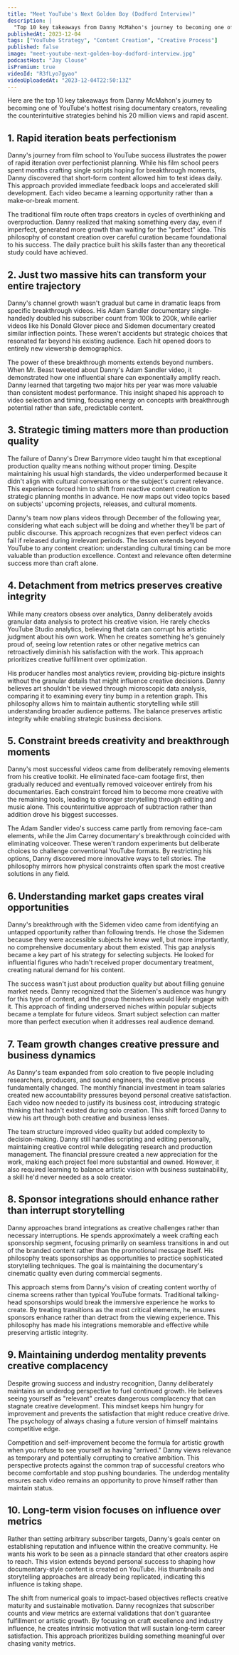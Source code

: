 ```yaml
---
title: "Meet YouTube's Next Golden Boy (Dodford Interview)"
description: |
  "Top 10 key takeaways from Danny McMahon's journey to becoming one of YouTube's hottest rising documentary creators, revealing the counterintuitive strategies behind his 20 million views and rapid ascent."
publishedAt: 2023-12-04
tags: ["YouTube Strategy", "Content Creation", "Creative Process"]
published: false
image: "meet-youtube-next-golden-boy-dodford-interview.jpg"
podcastHost: "Jay Clouse"
isPremium: true
videoId: "R3fLyo7gyao"
videoUploadedAt: "2023-12-04T22:50:13Z"
---
```



<PodcastSummaryPageLayout frontmatter={frontmatter}>
Here are the top 10 key takeaways from Danny McMahon's journey to becoming one of YouTube's hottest rising documentary creators, revealing the counterintuitive strategies behind his 20 million views and rapid ascent.

## 1. Rapid iteration beats perfectionism

Danny's journey from film school to YouTube success illustrates the power of rapid iteration over perfectionist planning. While his film school peers spent months crafting single scripts hoping for breakthrough moments, Danny discovered that short-form content allowed him to test ideas daily. This approach provided immediate feedback loops and accelerated skill development. Each video became a learning opportunity rather than a make-or-break moment.

The traditional film route often traps creators in cycles of overthinking and overproduction. Danny realized that making something every day, even if imperfect, generated more growth than waiting for the "perfect" idea. This philosophy of constant creation over careful curation became foundational to his success. The daily practice built his skills faster than any theoretical study could have achieved.

## 2. Just two massive hits can transform your entire trajectory

Danny's channel growth wasn't gradual but came in dramatic leaps from specific breakthrough videos. His Adam Sandler documentary single-handedly doubled his subscriber count from 100k to 200k, while earlier videos like his Donald Glover piece and Sidemen documentary created similar inflection points. These weren't accidents but strategic choices that resonated far beyond his existing audience. Each hit opened doors to entirely new viewership demographics.

The power of these breakthrough moments extends beyond numbers. When Mr. Beast tweeted about Danny's Adam Sandler video, it demonstrated how one influential share can exponentially amplify reach. Danny learned that targeting two major hits per year was more valuable than consistent modest performance. This insight shaped his approach to video selection and timing, focusing energy on concepts with breakthrough potential rather than safe, predictable content.

## 3. Strategic timing matters more than production quality

The failure of Danny's Drew Barrymore video taught him that exceptional production quality means nothing without proper timing. Despite maintaining his usual high standards, the video underperformed because it didn't align with cultural conversations or the subject's current relevance. This experience forced him to shift from reactive content creation to strategic planning months in advance. He now maps out video topics based on subjects' upcoming projects, releases, and cultural moments.

Danny's team now plans videos through December of the following year, considering what each subject will be doing and whether they'll be part of public discourse. This approach recognizes that even perfect videos can fail if released during irrelevant periods. The lesson extends beyond YouTube to any content creation: understanding cultural timing can be more valuable than production excellence. Context and relevance often determine success more than craft alone.

## 4. Detachment from metrics preserves creative integrity

While many creators obsess over analytics, Danny deliberately avoids granular data analysis to protect his creative vision. He rarely checks YouTube Studio analytics, believing that data can corrupt his artistic judgment about his own work. When he creates something he's genuinely proud of, seeing low retention rates or other negative metrics can retroactively diminish his satisfaction with the work. This approach prioritizes creative fulfillment over optimization.

His producer handles most analytics review, providing big-picture insights without the granular details that might influence creative decisions. Danny believes art shouldn't be viewed through microscopic data analysis, comparing it to examining every tiny bump in a retention graph. This philosophy allows him to maintain authentic storytelling while still understanding broader audience patterns. The balance preserves artistic integrity while enabling strategic business decisions.

## 5. Constraint breeds creativity and breakthrough moments

Danny's most successful videos came from deliberately removing elements from his creative toolkit. He eliminated face-cam footage first, then gradually reduced and eventually removed voiceover entirely from his documentaries. Each constraint forced him to become more creative with the remaining tools, leading to stronger storytelling through editing and music alone. This counterintuitive approach of subtraction rather than addition drove his biggest successes.

The Adam Sandler video's success came partly from removing face-cam elements, while the Jim Carrey documentary's breakthrough coincided with eliminating voiceover. These weren't random experiments but deliberate choices to challenge conventional YouTube formats. By restricting his options, Danny discovered more innovative ways to tell stories. The philosophy mirrors how physical constraints often spark the most creative solutions in any field.

## 6. Understanding market gaps creates viral opportunities

Danny's breakthrough with the Sidemen video came from identifying an untapped opportunity rather than following trends. He chose the Sidemen because they were accessible subjects he knew well, but more importantly, no comprehensive documentary about them existed. This gap analysis became a key part of his strategy for selecting subjects. He looked for influential figures who hadn't received proper documentary treatment, creating natural demand for his content.

The success wasn't just about production quality but about filling genuine market needs. Danny recognized that the Sidemen's audience was hungry for this type of content, and the group themselves would likely engage with it. This approach of finding underserved niches within popular subjects became a template for future videos. Smart subject selection can matter more than perfect execution when it addresses real audience demand.

## 7. Team growth changes creative pressure and business dynamics

As Danny's team expanded from solo creation to five people including researchers, producers, and sound engineers, the creative process fundamentally changed. The monthly financial investment in team salaries created new accountability pressures beyond personal creative satisfaction. Each video now needed to justify its business cost, introducing strategic thinking that hadn't existed during solo creation. This shift forced Danny to view his art through both creative and business lenses.

The team structure improved video quality but added complexity to decision-making. Danny still handles scripting and editing personally, maintaining creative control while delegating research and production management. The financial pressure created a new appreciation for the work, making each project feel more substantial and owned. However, it also required learning to balance artistic vision with business sustainability, a skill he'd never needed as a solo creator.

## 8. Sponsor integrations should enhance rather than interrupt storytelling

Danny approaches brand integrations as creative challenges rather than necessary interruptions. He spends approximately a week crafting each sponsorship segment, focusing primarily on seamless transitions in and out of the branded content rather than the promotional message itself. His philosophy treats sponsorships as opportunities to practice sophisticated storytelling techniques. The goal is maintaining the documentary's cinematic quality even during commercial segments.

This approach stems from Danny's vision of creating content worthy of cinema screens rather than typical YouTube formats. Traditional talking-head sponsorships would break the immersive experience he works to create. By treating transitions as the most critical elements, he ensures sponsors enhance rather than detract from the viewing experience. This philosophy has made his integrations memorable and effective while preserving artistic integrity.

## 9. Maintaining underdog mentality prevents creative complacency

Despite growing success and industry recognition, Danny deliberately maintains an underdog perspective to fuel continued growth. He believes seeing yourself as "relevant" creates dangerous complacency that can stagnate creative development. This mindset keeps him hungry for improvement and prevents the satisfaction that might reduce creative drive. The psychology of always chasing a future version of himself maintains competitive edge.

Competition and self-improvement become the formula for artistic growth when you refuse to see yourself as having "arrived." Danny views relevance as temporary and potentially corrupting to creative ambition. This perspective protects against the common trap of successful creators who become comfortable and stop pushing boundaries. The underdog mentality ensures each video remains an opportunity to prove himself rather than maintain status.

## 10. Long-term vision focuses on influence over metrics

Rather than setting arbitrary subscriber targets, Danny's goals center on establishing reputation and influence within the creative community. He wants his work to be seen as a pinnacle standard that other creators aspire to reach. This vision extends beyond personal success to shaping how documentary-style content is created on YouTube. His thumbnails and storytelling approaches are already being replicated, indicating this influence is taking shape.

The shift from numerical goals to impact-based objectives reflects creative maturity and sustainable motivation. Danny recognizes that subscriber counts and view metrics are external validations that don't guarantee fulfillment or artistic growth. By focusing on craft excellence and industry influence, he creates intrinsic motivation that will sustain long-term career satisfaction. This approach prioritizes building something meaningful over chasing vanity metrics.

</PodcastSummaryPageLayout>

